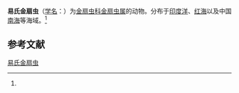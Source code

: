 {{Speciesbox
| name = 易氏金扇虫
| status = 
| status_system = 
| image = 
| genus = Chrysopetalum
| species = ehlersi
| authority = (Gravier, 1901)<ref name='id10472'>{{cite web| url =http://www.bioinfo.cn/db05/BjdwSpecies.php?action=view&id=10472| title =易氏金扇虫| work =《中国动物物种编目数据库》| publisher =中国科学院微生物研究所| author =中国科学院动物研究所| accessdate =2009-04-16| deadurl =yes| archiveurl =https://web.archive.org/web/20160305012008/http://www.bioinfo.cn/db05/BjdwSpecies.php?action=view&id=10472| archivedate =2016-03-05}}</ref>
}}

'''易氏金扇虫'''（[[学名|学名]]：{{lang|la|''Chrysopetalum ehlersi''}}）为[[金扇虫科|金扇虫科]][[金扇虫属|金扇虫属]]的动物。分布于[[印度洋|印度洋]]、[[红海|红海]]以及中国[[南海|南海]]等海域。<ref name='id10472'/>

== 参考文献 ==
{{reflist}}

{{Wikispecies|Chrysopetalum ehlersi}}
{{Taxonbar|from=Q11088310}}

[[Category:金扇虫属|易氏金扇虫]]


{{环节动物小作品}}